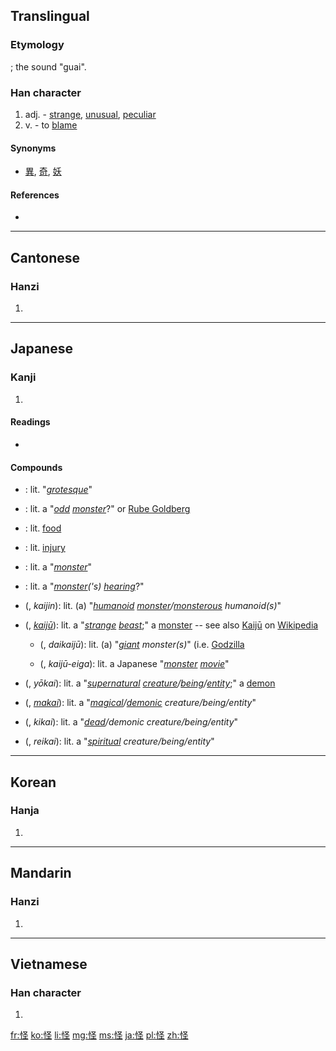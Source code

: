 {{also|恠}}
==Translingual==

===Etymology===
{{Han compound|心|圣|alt1=忄|ls=psc|c1=s|c2=p}}; the sound "guai".

===Han character===
{{Han char|rn=61|rad=心|as=05|sn=8|four=9701<sub>4</sub>|canj=心水土 (PEG)}}

# adj. - [[strange]], [[unusual]], [[peculiar]]
# v. - to [[blame]]

====Synonyms====
* [[異]], [[奇]], [[妖]]

====References====
* {{Han ref|kx=0382.100|dkj=10483|dj=0711.050|hdz=42288.120|uh=602A|ud=24618|bh=A9C7|bd=43463}}

----

==Cantonese==

===Hanzi===
{{yue-hanzi|jyut=|y=gwaai3}}

# {{defn|lang=yue|sort=心05}}

----

==Japanese==

===Kanji===
{{ja-kanji|grade=c|rs=心05}}

# {{defn|lang=ja|sort=心05}}

====Readings====
* {{ja-readings|on={{l|ja|かい}} ([[kai]]), {{l|ja|け}} ([[ke]])|kun={{l|ja|あやしい}} ({{l|ja|怪しい}}, [[ayashii]]), {{l|ja|あやしむ}} ({{l|ja|怪しむ}}, [[ayashimu]])}}

====Compounds====
* {{l|ja|怪異}}: lit. "''[[grotesque]]''"
* {{l|ja|怪奇}}: lit. a "''[[odd]] [[monster]]''?" or [[w:Rube Goldberg|Rube Goldberg]]
* {{l|ja|怪訝}}: lit. [[food]]
* {{l|ja|怪我}}: lit. [[injury]]
* {{l|ja|怪物}}: lit. a "''[[monster]]''"
* {{l|ja|怪聞}}: lit. a "''[[monster]]('s) [[hearing]]''?"
* {{l|ja|怪人}} ({{l|ja|かいじん}}, ''kaijin''): lit. (a) "''[[humanoid]] [[monster]]/[[monsterous]] humanoid(s)''"
* {{l|ja|怪獣}} ({{l|ja|かいじゅう}}, ''[[kaijū]]''): lit. a "''[[strange]] [[beast]]'';" a [[monster]] -- see also [[w:Kaiju|Kaijū]] on [[w:main_page|Wikipedia]]
** {{l|ja|大怪獣}} ({{l|ja|だいかいじゅう}}, ''daikaijū''): lit. (a) "''[[giant]] monster(s)''" (i.e. [[w:Godzilla|Godzilla]]
** {{l|ja|怪獣映画}} ({{l|ja|かいじゅうえいが}}, ''kaijū-eiga''): lit. a Japanese "''[[monster]] [[movie]]''"
* {{l|ja|妖怪}} ({{l|ja|ようかい}}, ''yōkai''): lit. a "''[[supernatural]] [[creature]]/[[being]]/[[entity]]'';" a [[demon]]
* {{l|ja|魔怪}} ({{l|ja|まかい}}, ''[[makai]]''): lit. a "''[[magical]]/[[demonic]] creature/being/entity''"
* {{l|ja|鬼怪}} ({{l|ja|きかい}}, ''kikai''): lit. a "''[[dead]]/demonic creature/being/entity''"
* {{l|ja|霊怪}} ({{l|ja|れいかい}}, ''reikai''): lit. a "''[[spiritual]] creature/being/entity''"

----

==Korean==

===Hanja===
{{ko-hanja|hangeul=괴|eumhun=|rv=goe|mr=koe|y=koy}}

# {{defn|lang=ko|sort=心05}}

----

==Mandarin==

===Hanzi===
{{cmn-hanzi|pin=[[guài]] ([[guai4]])|wg=kuai<sup>4</sup>}}

# {{defn|lang=cmn|sort=心05}}

----

==Vietnamese==

===Han character===
{{vi-hantu|[[quái]], [[quảy]], [[quấy]], [[quế]]|rs=心05}}

# {{defn|lang=vi|sort=心05}}

[[fr:怪]]
[[ko:怪]]
[[li:怪]]
[[mg:怪]]
[[ms:怪]]
[[ja:怪]]
[[pl:怪]]
[[zh:怪]]